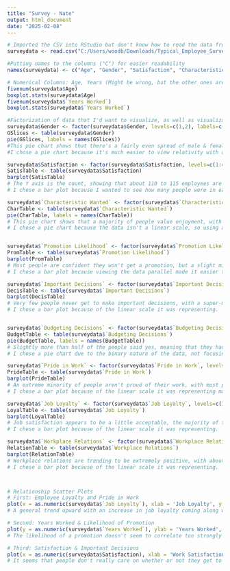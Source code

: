 ---
title: "Survey - Nate"
output: html_document
date: "2025-02-08"
---


```{r}

# Imported the CSV into RStudio but don't know how to read the data from the table itself 
surveydata <- read.csv("C:/Users/woodb/Downloads/Typical_Employee_Survey_Data.csv", sep = ",", header = 0)

#Putting names to the columns ("C") for easier readability
names(surveydata) <- c("Age", "Gender", "Satisfaction", "Characteristic Wanted", "Years Worked", "Promotion Likelihood", "Important Decisions", "Budgeting Decisions", "Pride in Work", "Job Loyalty", "Workplace Relations")

# Numerical Columns: Age, Years (Might be wrong, but the other ones are scales and don't go well with box plots / 5 number summaries)
fivenum(surveydata$Age)
boxplot.stats(surveydata$Age)
fivenum(surveydata$`Years Worked`)
boxplot.stats(surveydata$`Years Worked`)

#Factorization of data that I'd want to visualize, as well as visualizations I think are appropriate
surveydata$Gender <- factor(surveydata$Gender, levels=c(1,2), labels=c("Male", "Female"))
GSlices <- table(surveydata$Gender)
pie(GSlices, labels = names(GSlices))
#This pie chart shows that there's a fairly even spread of male & female employees, but there's slightly more men
#I chose a pie chart because it's much easier to view relativity with a pie chart compared to a bar plot

surveydata$Satisfaction <- factor(surveydata$Satisfaction, levels=c(1:4), labels=c("Very Satisfied", "Moderately Satisfied", "A Little Dissatisfied", "Very Dissatisfied"))
SatisTable <- table(surveydata$Satisfaction)
barplot(SatisTable)
# The Y axis is the count, showing that about 110 to 115 employees are at least moderately satisfied with work
# I chose a bar plot because I wanted to see how many people were in each category on the linear scale instead of general percentage

surveydata$`Characteristic Wanted` <- factor(surveydata$`Characteristic Wanted`, levels=c(1:5), labels=c("High Income", "No Danger of Being Fired", "Flexible Hours", "Opportunities for Advancement", "Enjoying The Work"))
CharTable <- table(surveydata$`Characteristic Wanted`)
pie(CharTable, labels = names(CharTable))
# This pie chart shows that a majority of people value enjoyment, with the least valued thing being flexible hours. High income's also fairly prioritized
# I chose a pie chart because the data isn't a linear scale, so using a bar plot wouldn't make sense


surveydata$`Promotion Likelihood` <- factor(surveydata$`Promotion Likelihood`, levels=c(1:5), labels=c("Very Likely", "Likely", "Unsure", "Unlikely", "Very Unlikely"))
PromTable <- table(surveydata$`Promotion Likelihood`)
barplot(PromTable)
# Most people are confident they won't get a promotion, but a slight minority are confident that they will.
# I chose a bar plot because viewing the data parallel made it easier to see the similar quantity in likely / unlikely

surveydata$`Important Decisions` <- factor(surveydata$`Important Decisions`, levels=c(1:4), labels=c("Always", "Much of the Time", "Sometimes", "Never"))
DecisTable <- table(surveydata$`Important Decisions`)
barplot(DecisTable)
# Very few people never get to make important decisions, with a super-majority of people being able to make them at a semi-frequent basis.
# I chose a bar plot because of the linear scale it was representing.


surveydata$`Budgeting Decisions` <- factor(surveydata$`Budgeting Decisions`, levels=c(1, 2), labels=c("Yes", "No"))
BudgetTable <- table(surveydata$`Budgeting Decisions`)
pie(BudgetTable, labels = names(BudgetTable))
# Slightly more than half of the people said yes, meaning that they had at least some level of input about what to do for the budget.
# I chose a pie chart due to the binary nature of the data, not focusing on raw numbers but more %ages

surveydata$`Pride in Work` <- factor(surveydata$`Pride in Work`, levels=c(1:4), labels=c("Very Proud", "Somewhat Proud", "Indifferent", "Not At All Proud"))
PrideTable <- table(surveydata$`Pride in Work`)
barplot(PrideTable)
# An extreme minority of people aren't proud of their work, with most people being at least a little proud of their work.
# I chose a bar plot because of the linear scale it was representing making it easier to read the data.

surveydata$`Job Loyalty` <- factor(surveydata$`Job Loyalty`, levels=c(1:5), labels=c("Very Likely", "Likely", "Unsure", "Unlikely", "Very Unlikely"))
LoyalTable <- table(surveydata$`Job Loyalty`)
barplot(LoyalTable)
# Job satisfaction appears to be a little acceptable, the majority of the answers being unlikely, though a surprising amount were likely to switch jobs. Very few people were unsure of what to do if given the opportunity.
# I chose a bar plot because of the linear scale it was representing.

surveydata$`Workplace Relations` <- factor(surveydata$`Workplace Relations`, levels=c(1:5), labels=c("Very Good", "Good", "So-So", "Bad", "Very Bad"))
RelationTable <- table(surveydata$`Workplace Relations`)
barplot(RelationTable)
# Workplace relations are trending to be extremely positive, with about 80% of people saying that the workplace relations were good or very good.
# I chose a bar plot because of the linear scale it was representing.



# Relationship Scatter Plots
# First: Employee Loyalty and Pride in Work
plot(x = as.numeric(surveydata$`Job Loyalty`), xlab = 'Job Loyalty', y = as.numeric(surveydata$`Pride in Work`), ylab = 'Pride in Work')
# A general trend upward with an increase in job loyalty coming along with an increase in pride in work, though the correlation is weak as some people can have high job loyalty even if they don't have a sense of pride

# Second: Years Worked & Likelihood of Promotion
plot(y = as.numeric(surveydata$`Years Worked`), ylab = 'Years Worked', x = as.numeric(surveydata$`Promotion Likelihood`), xlab = 'Promotion Likelihood') #(Order's reversed because the original wasn't as nice-looking)
# The likelihood of a promotion doesn't seem to correlate too strongly with the amount of years worked, though there's a v-shaped trend: This means people working for long are either still moving up the corporate ladder, or slightly more static in their already-promoted position.

# Third: Satisfaction & Important Decisions
plot(x = as.numeric(surveydata$Satisfaction), xlab = 'Work Satisfaction', y = as.numeric(surveydata$`Important Decisions`), ylab = 'Important Decision Frequency')
# It seems that people don't really care on whether or not they get to make important decisions as this graph is essentially a filled grid.

```